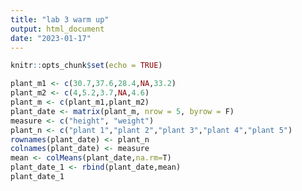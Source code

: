 ```yaml
---
title: "lab 3 warm up"
output: html_document
date: "2023-01-17"
---
```


```r
knitr::opts_chunk$set(echo = TRUE)
```

```r
plant_m1 <- c(30.7,37.6,28.4,NA,33.2)
plant_m2 <- c(4,5.2,3.7,NA,4.6)
plant_m <- c(plant_m1,plant_m2)
plant_date <- matrix(plant_m, nrow = 5, byrow = F)
measure <- c("height", "weight")
plant_n <- c("plant 1","plant 2","plant 3","plant 4","plant 5")
rownames(plant_date) <- plant_n
colnames(plant_date) <- measure
mean <- colMeans(plant_date,na.rm=T)
plant_date_1 <- rbind(plant_date,mean)
plant_date_1
```

